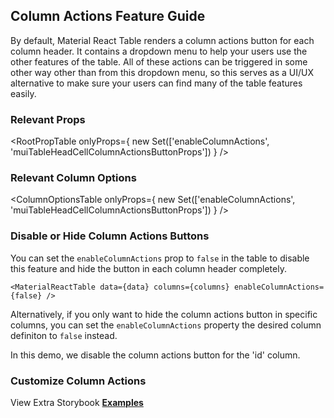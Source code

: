 
<Head>
  <title>Column Actions Feature Guide - Material React Table Docs</title>
  <meta
    name="description"
    content="How to use, customize, or disable column the action button and menu features of Material React Table"
  />
</Head>

## Column Actions Feature Guide

By default, Material React Table renders a column actions button for each column header. It contains a dropdown menu to help your users use the other features of the table. All of these actions can be triggered in some other way other than from this dropdown menu, so this serves as a UI/UX alternative to make sure your users can find many of the table features easily.

### Relevant Props

<RootPropTable
  onlyProps={
    new Set(['enableColumnActions', 'muiTableHeadCellColumnActionsButtonProps'])
  }
/>

### Relevant Column Options

<ColumnOptionsTable
  onlyProps={
    new Set(['enableColumnActions', 'muiTableHeadCellColumnActionsButtonProps'])
  }
/>

### Disable or Hide Column Actions Buttons

You can set the `enableColumnActions` prop to `false` in the table to disable this feature and hide the button in each column header completely.

```tsx
<MaterialReactTable data={data} columns={columns} enableColumnActions={false} />
```

Alternatively, if you only want to hide the column actions button in specific columns, you can set the `enableColumnActions` property the desired column definiton to `false` instead.

In this demo, we disable the column actions button for the 'id' column.

<DisableExample />

### Customize Column Actions

View Extra Storybook **[Examples](https://www.material-react-table.dev/?path=/story/features-column-action-examples)**

